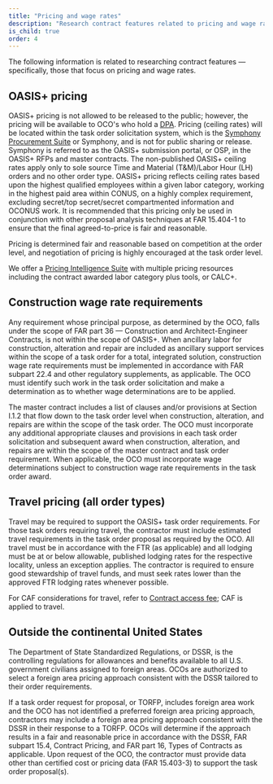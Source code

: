 ```yaml
---
title: "Pricing and wage rates"
description: "Research contract features related to pricing and wage rates; construction wage rates, travel, and outside the continental United States considerations."
is_child: true
order: 4
---
```


The following information is related to researching contract features — specifically, those that focus on pricing and wage rates.

## OASIS+ pricing
OASIS+ pricing is not allowed to be released to the public; however, the pricing will be available to OCO's who hold a [DPA](https://docs.google.com/document/d/1J7I14rb4RAAfU-A2yZB-ETqscM7MdBC2c2nd__NjGKA/edit#bookmark=id.aoizshes5ox). Pricing (ceiling rates) will be located within the task order solicitation system, which is the [Symphony Procurement Suite](https://oasis.app.cloud.gov/) or Symphony, and is not for public sharing or release. Symphony is referred to as the OASIS+ submission portal, or OSP, in the OASIS+ RFPs and master contracts. The non-published OASIS+ ceiling rates apply only to sole source Time and Material (T&M)/Labor Hour (LH) orders and no other order type. OASIS+ pricing reflects ceiling rates based upon the highest qualified employees within a given labor category, working in the highest paid area within CONUS, on a highly complex requirement, excluding secret/top secret/secret compartmented information and OCONUS work. It is recommended that this pricing only be used in conjunction with other proposal analysis techniques at FAR 15.404-1 to ensure that the final agreed-to-price is fair and reasonable.

Pricing is determined fair and reasonable based on competition at the order level, and negotiation of pricing is highly encouraged at the task order level. 

We offer a [Pricing Intelligence Suite](https://buy.gsa.gov/pricing/) with multiple pricing resources including the contract awarded labor category plus tools, or CALC+.

## Construction wage rate requirements

Any requirement whose principal purpose, as determined by the OCO, falls under the scope of FAR part 36 — Construction and Architect-Engineer Contracts, is not within the scope of OASIS+. When ancillary labor for construction, alteration and repair are included as ancillary support services within the scope of a task order for a total, integrated solution, construction wage rate requirements must be implemented in accordance with FAR subpart 22.4 and other regulatory supplements, as applicable. The OCO must identify such work in the task order solicitation and make a determination as to whether wage determinations are to be applied.

The master contract includes a list of clauses and/or provisions at Section I.1.2 that flow down to the task order level when construction, alteration, and repairs are within the scope of the task order. The OCO must incorporate any additional appropriate clauses and provisions in each task order solicitation and subsequent award when construction, alteration, and repairs are within the scope of the master contract and task order requirement. When applicable, the OCO must incorporate wage determinations subject to construction wage rate requirements in the task order award.

## Travel pricing (all order types)

Travel may be required to support the OASIS+ task order requirements. For those task orders requiring travel, the contractor must include estimated travel requirements in the task order proposal as required by the OCO. All travel must be in accordance with the FTR (as applicable) and all lodging must be at or below allowable, published lodging rates for the respective locality, unless an exception applies. The contractor is required to ensure good stewardship of travel funds, and must seek rates lower than the approved FTR lodging rates whenever possible. 

For CAF considerations for travel, refer to [Contract access fee](/buyers-guide/research-contract-features/task-orders/#contract-access-fee); CAF is applied to travel. 

## Outside the continental United States

The Department of State Standardized Regulations, or DSSR, is the controlling regulations for allowances and benefits available to all U.S. government civilians assigned to foreign areas. OCOs are authorized to select a foreign area pricing approach consistent with the DSSR tailored to their order requirements.

If a task order request for proposal, or TORFP, includes foreign area work and the OCO has not identified a preferred foreign area pricing approach, contractors may include a foreign area pricing approach consistent with the DSSR in their response to a TORFP. OCOs will determine if the approach results in a fair and reasonable price in accordance with the DSSR, FAR subpart 15.4, Contract Pricing, and FAR part 16, Types of Contracts as applicable. Upon request of the OCO, the contractor must provide data other than certified cost or pricing data (FAR 15.403-3) to support the task order proposal(s).
